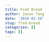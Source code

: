 ```yaml
---
title: Fred Bread
author: Jason Tang
date: '2019-01-29'
slug: fred-bread
categories: []
tags: []
---
```

